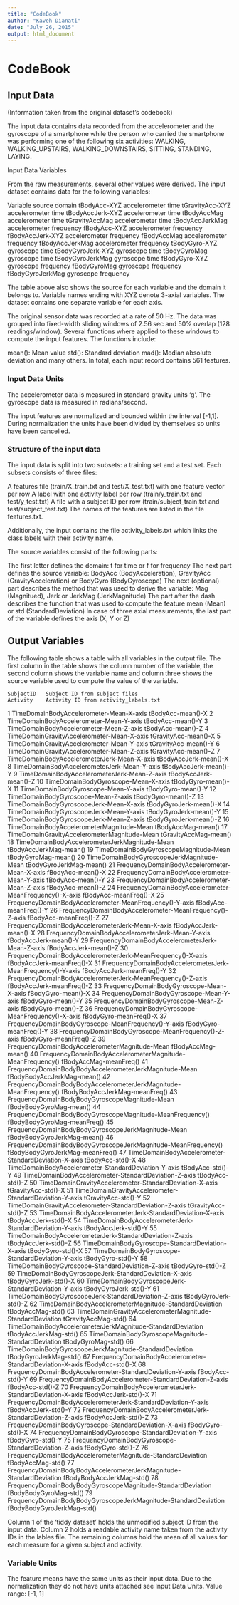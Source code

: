 ```yaml
---
title: "CodeBook"
author: "Kaveh Dianati"
date: "July 26, 2015"
output: html_document
---
```


# CodeBook

## Input Data

(Information taken from the original dataset's codebook)

The input data contains data recorded from the accelerometer and the gyroscope of a smartphone while the person who carried the smartphone was performing one of the following six activities: WALKING, WALKING\_UPSTAIRS, WALKING_DOWNSTAIRS, SITTING, STANDING, LAYING.

Input Data Variables

From the raw measurements, several other values were derived. The input dataset contains data for the following variables:

Variable	source	domain
tBodyAcc-XYZ	accelerometer	time
tGravityAcc-XYZ	accelerometer	time
tBodyAccJerk-XYZ	accelerometer	time
tBodyAccMag	accelerometer	time
tGravityAccMag	accelerometer	time
tBodyAccJerkMag	accelerometer	frequency
fBodyAcc-XYZ	accelerometer	frequency
fBodyAccJerk-XYZ	accelerometer	frequency
fBodyAccMag	accelerometer	frequency
fBodyAccJerkMag	accelerometer	frequency
tBodyGyro-XYZ	gyroscope	time
tBodyGyroJerk-XYZ	gyroscope	time
tBodyGyroMag	gyroscope	time
tBodyGyroJerkMag	gyroscope	time
fBodyGyro-XYZ	gyroscope	frequency
fBodyGyroMag	gyroscope	frequency
fBodyGyroJerkMag	gyroscope	frequency

The table above also shows the source for each variable and the domain it belongs to. Variable names ending with XYZ denote 3-axial variables. The dataset contains one separate variable for each axis.

The original sensor data was recorded at a rate of 50 Hz. The data was grouped into fixed-width sliding windows of 2.56 sec and 50% overlap (128 readings/window). Several functions where applied to these windows to compute the input features. The functions include:

mean(): Mean value
std(): Standard deviation
mad(): Median absolute deviation
and many others.
In total, each input record contains 561 features.

### Input Data Units

The accelerometer data is measured in standard gravity units 'g'. The gyroscope data is measured in radians/second.

The input features are normalized and bounded within the interval [-1,1]. During normalization the units have been divided by themselves so units have been cancelled.

### Structure of the input data

The input data is split into two subsets: a training set and a test set. Each subsets consists of three files:

A features file (train/X_train.txt and test/X_test.txt) with one feature vector per row
A label with one activity label per row (train/y_train.txt and test/y_test.txt)
A file with a subject ID per row (train/subject_train.txt and test/subject_test.txt)
The names of the features are listed in the file features.txt.

Additionally, the input contains the file activity_labels.txt which links the class labels with their activity name.

The source variables consist of the following parts:

The first letter defines the domain: t for time or f for frequency
The next part defines the source variable: BodyAcc (BodyAcceleration), GravityAcc (GravityAcceleration) or BodyGyro (BodyGyroscope)
The next (optional) part describes the method that was used to derive the variable: Mag (Magnitued), Jerk or JerkMag (JerkMagnitude)
The part after the dash describes the function that was used to compute the feature mean (Mean) or std (StandardDeviation)
In case of three axial measurements, the last part of the variable defines the axis (X, Y or Z)


## Output Variables

The following table shows a table with all variables in the output file. The first column in the table shows the column number of the variable, the second column shows the variable name and column three shows the source variable used to compute the value of the variable.

	
	SubjectID	Subject ID from subject files
	Activity	Activity ID from activity_labels.txt
1	TimeDomainBodyAccelerometer-Mean-X-axis	tBodyAcc-mean()-X
2	TimeDomainBodyAccelerometer-Mean-Y-axis	tBodyAcc-mean()-Y
3	TimeDomainBodyAccelerometer-Mean-Z-axis	tBodyAcc-mean()-Z
4	TimeDomainGravityAccelerometer-Mean-X-axis	tGravityAcc-mean()-X
5	TimeDomainGravityAccelerometer-Mean-Y-axis	tGravityAcc-mean()-Y
6	TimeDomainGravityAccelerometer-Mean-Z-axis	tGravityAcc-mean()-Z
7	TimeDomainBodyAccelerometerJerk-Mean-X-axis	tBodyAccJerk-mean()-X
8	TimeDomainBodyAccelerometerJerk-Mean-Y-axis	tBodyAccJerk-mean()-Y
9	TimeDomainBodyAccelerometerJerk-Mean-Z-axis	tBodyAccJerk-mean()-Z
10	TimeDomainBodyGyroscope-Mean-X-axis	tBodyGyro-mean()-X
11	TimeDomainBodyGyroscope-Mean-Y-axis	tBodyGyro-mean()-Y
12	TimeDomainBodyGyroscope-Mean-Z-axis	tBodyGyro-mean()-Z
13	TimeDomainBodyGyroscopeJerk-Mean-X-axis	tBodyGyroJerk-mean()-X
14	TimeDomainBodyGyroscopeJerk-Mean-Y-axis	tBodyGyroJerk-mean()-Y
15	TimeDomainBodyGyroscopeJerk-Mean-Z-axis	tBodyGyroJerk-mean()-Z
16	TimeDomainBodyAccelerometerMagnitude-Mean	tBodyAccMag-mean()
17	TimeDomainGravityAccelerometerMagnitude-Mean	tGravityAccMag-mean()
18	TimeDomainBodyAccelerometerJerkMagnitude-Mean	tBodyAccJerkMag-mean()
19	TimeDomainBodyGyroscopeMagnitude-Mean	tBodyGyroMag-mean()
20	TimeDomainBodyGyroscopeJerkMagnitude-Mean	tBodyGyroJerkMag-mean()
21	FrequencyDomainBodyAccelerometer-Mean-X-axis	fBodyAcc-mean()-X
22	FrequencyDomainBodyAccelerometer-Mean-Y-axis	fBodyAcc-mean()-Y
23	FrequencyDomainBodyAccelerometer-Mean-Z-axis	fBodyAcc-mean()-Z
24	FrequencyDomainBodyAccelerometer-MeanFrequency()-X-axis	fBodyAcc-meanFreq()-X
25	FrequencyDomainBodyAccelerometer-MeanFrequency()-Y-axis	fBodyAcc-meanFreq()-Y
26	FrequencyDomainBodyAccelerometer-MeanFrequency()-Z-axis	fBodyAcc-meanFreq()-Z
27	FrequencyDomainBodyAccelerometerJerk-Mean-X-axis	fBodyAccJerk-mean()-X
28	FrequencyDomainBodyAccelerometerJerk-Mean-Y-axis	fBodyAccJerk-mean()-Y
29	FrequencyDomainBodyAccelerometerJerk-Mean-Z-axis	fBodyAccJerk-mean()-Z
30	FrequencyDomainBodyAccelerometerJerk-MeanFrequency()-X-axis	fBodyAccJerk-meanFreq()-X
31	FrequencyDomainBodyAccelerometerJerk-MeanFrequency()-Y-axis	fBodyAccJerk-meanFreq()-Y
32	FrequencyDomainBodyAccelerometerJerk-MeanFrequency()-Z-axis	fBodyAccJerk-meanFreq()-Z
33	FrequencyDomainBodyGyroscope-Mean-X-axis	fBodyGyro-mean()-X
34	FrequencyDomainBodyGyroscope-Mean-Y-axis	fBodyGyro-mean()-Y
35	FrequencyDomainBodyGyroscope-Mean-Z-axis	fBodyGyro-mean()-Z
36	FrequencyDomainBodyGyroscope-MeanFrequency()-X-axis	fBodyGyro-meanFreq()-X
37	FrequencyDomainBodyGyroscope-MeanFrequency()-Y-axis	fBodyGyro-meanFreq()-Y
38	FrequencyDomainBodyGyroscope-MeanFrequency()-Z-axis	fBodyGyro-meanFreq()-Z
39	FrequencyDomainBodyAccelerometerMagnitude-Mean	fBodyAccMag-mean()
40	FrequencyDomainBodyAccelerometerMagnitude-MeanFrequency()	fBodyAccMag-meanFreq()
41	FrequencyDomainBodyBodyAccelerometerJerkMagnitude-Mean	fBodyBodyAccJerkMag-mean()
42	FrequencyDomainBodyBodyAccelerometerJerkMagnitude-MeanFrequency()	fBodyBodyAccJerkMag-meanFreq()
43	FrequencyDomainBodyBodyGyroscopeMagnitude-Mean	fBodyBodyGyroMag-mean()
44	FrequencyDomainBodyBodyGyroscopeMagnitude-MeanFrequency()	fBodyBodyGyroMag-meanFreq()
45	FrequencyDomainBodyBodyGyroscopeJerkMagnitude-Mean	fBodyBodyGyroJerkMag-mean()
46	FrequencyDomainBodyBodyGyroscopeJerkMagnitude-MeanFrequency()	fBodyBodyGyroJerkMag-meanFreq()
47	TimeDomainBodyAccelerometer-StandardDeviation-X-axis	tBodyAcc-std()-X
48	TimeDomainBodyAccelerometer-StandardDeviation-Y-axis	tBodyAcc-std()-Y
49	TimeDomainBodyAccelerometer-StandardDeviation-Z-axis	tBodyAcc-std()-Z
50	TimeDomainGravityAccelerometer-StandardDeviation-X-axis	tGravityAcc-std()-X
51	TimeDomainGravityAccelerometer-StandardDeviation-Y-axis	tGravityAcc-std()-Y
52	TimeDomainGravityAccelerometer-StandardDeviation-Z-axis	tGravityAcc-std()-Z
53	TimeDomainBodyAccelerometerJerk-StandardDeviation-X-axis	tBodyAccJerk-std()-X
54	TimeDomainBodyAccelerometerJerk-StandardDeviation-Y-axis	tBodyAccJerk-std()-Y
55	TimeDomainBodyAccelerometerJerk-StandardDeviation-Z-axis	tBodyAccJerk-std()-Z
56	TimeDomainBodyGyroscope-StandardDeviation-X-axis	tBodyGyro-std()-X
57	TimeDomainBodyGyroscope-StandardDeviation-Y-axis	tBodyGyro-std()-Y
58	TimeDomainBodyGyroscope-StandardDeviation-Z-axis	tBodyGyro-std()-Z
59	TimeDomainBodyGyroscopeJerk-StandardDeviation-X-axis	tBodyGyroJerk-std()-X
60	TimeDomainBodyGyroscopeJerk-StandardDeviation-Y-axis	tBodyGyroJerk-std()-Y
61	TimeDomainBodyGyroscopeJerk-StandardDeviation-Z-axis	tBodyGyroJerk-std()-Z
62	TimeDomainBodyAccelerometerMagnitude-StandardDeviation	tBodyAccMag-std()
63	TimeDomainGravityAccelerometerMagnitude-StandardDeviation	tGravityAccMag-std()
64	TimeDomainBodyAccelerometerJerkMagnitude-StandardDeviation	tBodyAccJerkMag-std()
65	TimeDomainBodyGyroscopeMagnitude-StandardDeviation	tBodyGyroMag-std()
66	TimeDomainBodyGyroscopeJerkMagnitude-StandardDeviation	tBodyGyroJerkMag-std()
67	FrequencyDomainBodyAccelerometer-StandardDeviation-X-axis	fBodyAcc-std()-X
68	FrequencyDomainBodyAccelerometer-StandardDeviation-Y-axis	fBodyAcc-std()-Y
69	FrequencyDomainBodyAccelerometer-StandardDeviation-Z-axis	fBodyAcc-std()-Z
70	FrequencyDomainBodyAccelerometerJerk-StandardDeviation-X-axis	fBodyAccJerk-std()-X
71	FrequencyDomainBodyAccelerometerJerk-StandardDeviation-Y-axis	fBodyAccJerk-std()-Y
72	FrequencyDomainBodyAccelerometerJerk-StandardDeviation-Z-axis	fBodyAccJerk-std()-Z
73	FrequencyDomainBodyGyroscope-StandardDeviation-X-axis	fBodyGyro-std()-X
74	FrequencyDomainBodyGyroscope-StandardDeviation-Y-axis	fBodyGyro-std()-Y
75	FrequencyDomainBodyGyroscope-StandardDeviation-Z-axis	fBodyGyro-std()-Z
76	FrequencyDomainBodyAccelerometerMagnitude-StandardDeviation	fBodyAccMag-std()
77	FrequencyDomainBodyBodyAccelerometerJerkMagnitude-StandardDeviation	fBodyBodyAccJerkMag-std()
78	FrequencyDomainBodyBodyGyroscopeMagnitude-StandardDeviation	fBodyBodyGyroMag-std()
79	FrequencyDomainBodyBodyGyroscopeJerkMagnitude-StandardDeviation	fBodyBodyGyroJerkMag-std()

Column 1 of the 'tiddy dataset' holds the unmodified subject ID from the input data.
Column 2 holds a readable activity name taken from the activity IDs in the lables file. 
The remaining columns hold the mean of all values for each measure for a given subject and activity.

### Variable Units
The feature means have the same units as their input data. Due to the normalization they do not have units attached see Input Data Units. Value range: [-1, 1]


